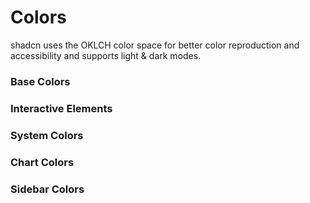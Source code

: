 
<Meta title="Components/Colors" />

# Colors

shadcn uses the OKLCH color space for better color reproduction and accessibility and supports light & dark modes.

### Base Colors

<ColorPalette>
	<ColorItem
		title="Background & Foreground"
		colors={{
			background: "var(--background)",
			foreground: "var(--foreground)",
		}}
	/>
	<ColorItem
		title="Card"
		colors={{
			card: "var(--card)",
			"card-foreground": "var(--card-foreground)",
		}}
	/>
	<ColorItem
		title="Popover"
		colors={{
			popover: "var(--popover)",
			"popover-foreground": "var(--popover-foreground)",
		}}
	/>
</ColorPalette>

### Interactive Elements

<ColorPalette>
	<ColorItem
		title="Primary"
		colors={{
			primary: "var(--primary)",
			"primary-foreground": "var(--primary-foreground)",
		}}
	/>
	<ColorItem
		title="Secondary"
		colors={{
			secondary: "var(--secondary)",
			"secondary-foreground": "var(--secondary-foreground)",
		}}
	/>
	<ColorItem
		title="Accent"
		colors={{
			accent: "var(--accent)",
			"accent-foreground": "var(--accent-foreground)",
		}}
	/>
	<ColorItem
		title="Muted"
		colors={{
			muted: "var(--muted)",
			"muted-foreground": "var(--muted-foreground)",
		}}
	/>
</ColorPalette>

### System Colors

<ColorPalette>
	<ColorItem
		title="Destructive"
		colors={{
			destructive: "var(--destructive)",
		}}
	/>
	<ColorItem
		title="Border & Input"
		colors={{
			border: "var(--border)",
			input: "var(--input)",
			ring: "var(--ring)",
		}}
	/>
</ColorPalette>

### Chart Colors

<ColorPalette>
	<ColorItem
		title="Chart Colors"
		colors={{
			"chart-1": "var(--chart-1)",
			"chart-2": "var(--chart-2)",
			"chart-3": "var(--chart-3)",
			"chart-4": "var(--chart-4)",
			"chart-5": "var(--chart-5)",
		}}
	/>
</ColorPalette>

### Sidebar Colors

<ColorPalette>
	<ColorItem
		title="Sidebar Base"
		colors={{
			sidebar: "var(--sidebar)",
			"sidebar-foreground": "var(--sidebar-foreground)",
		}}
	/>
	<ColorItem
		title="Sidebar Interactive"
		colors={{
			"sidebar-primary": "var(--sidebar-primary)",
			"sidebar-primary-foreground": "var(--sidebar-primary-foreground)",
			"sidebar-accent": "var(--sidebar-accent)",
			"sidebar-accent-foreground": "var(--sidebar-accent-foreground)",
		}}
	/>
	<ColorItem
		title="Sidebar System"
		colors={{
			"sidebar-border": "var(--sidebar-border)",
			"sidebar-ring": "var(--sidebar-ring)",
		}}
	/>
</ColorPalette>
